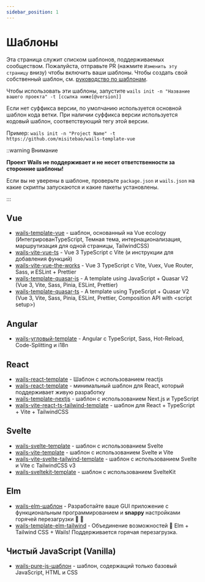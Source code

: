 ```yaml
---
sidebar_position: 1
---
```


# Шаблоны

Эта страница служит списком шаблонов, поддерживаемых сообществом. Пожалуйста, отправьте PR (нажмите `Изменить эту страницу` внизу) чтобы включить ваши шаблоны. Чтобы создать свой собственный шаблон, см. [руководство по шаблонам](../guides/templates.mdx).

Чтобы использовать эти шаблоны, запустите `wails init -n "Название вашего проекта" -t [ссылка ниже[@version]]`

Если нет суффикса версии, по умолчанию используется основной шаблон кода ветки. При наличии суффикса версии используется кодовый шаблон, соответствующий тегу этой версии.

Пример: `wails init -n "Project Name" -t https://github.com/misitebao/wails-template-vue`

::warning Внимание

**Проект Wails не поддерживает и не несет ответственности за сторонние шаблоны!**

Если вы не уверены в шаблоне, проверьте `package.json` и `wails.json` на какие скрипты запускаются и какие пакеты установлены.

:::

## Vue

- [wails-template-vue](https://github.com/misitebao/wails-template-vue) - шаблон, основанный на Vue ecology (ИнтегрированTypeScript, Темная тема, интернационализация, маршрутизация для одной страницы, TailwindCSS)
- [wails-vite-vue-ts](https://github.com/codydbentley/wails-vite-vue-ts) - Vue 3 TypeScript с Vite (и инструкции для добавления функций)
- [wails-vite-vue-the-works](https://github.com/codydbentley/wails-vite-vue-the-works) - Vue 3 TypeScript с Vite, Vuex, Vue Router, Sass, и ESLint + Prettier
- [wails-template-quasar-js](https://github.com/sgosiaco/wails-template-quasar-js) - A template using JavaScript + Quasar V2 (Vue 3, Vite, Sass, Pinia, ESLint, Prettier)
- [wails-template-quasar-ts](https://github.com/sgosiaco/wails-template-quasar-ts) - A template using TypeScript + Quasar V2 (Vue 3, Vite, Sass, Pinia, ESLint, Prettier, Composition API with &lt;script setup&gt;)

## Angular

- [wails-угловый-template](https://github.com/TAINCER/wails-angular-template) - Angular с TypeScript, Sass, Hot-Reload, Code-Splitting и i18n

## React

- [wails-react-template](https://github.com/AlienRecall/wails-react-template) - Шаблон с использованием reactjs
- [wails-react-template](https://github.com/flin7/wails-react-template) - минимальный шаблон для React, который поддерживает живую разработку
- [wails-template-nextjs](https://github.com/LGiki/wails-template-nextjs) - шаблон с использованием Next.js и TypeScript
- [wails-vite-react-ts-tailwind-template](https://github.com/hotafrika/wails-vite-react-ts-tailwind-template) - шаблон для React + TypeScript + Vite + TailwindCSS

## Svelte

- [wails-svelte-template](https://github.com/raitonoberu/wails-svelte-template) - шаблон с использованием Svelte
- [wails-vite-template](https://github.com/BillBuilt/wails-vite-svelte-template) - шаблон с использованием Svelte и Vite
- [wails-vite-svelte-tailwind-template](https://github.com/BillBuilt/wails-vite-svelte-tailwind-template) - шаблон с использованием Svelte и Vite с TailwindCSS v3
- [wails-sveltekit-template](https://github.com/h8gi/wails-sveltekit-template) - шаблон с использованием SvelteKit

## Elm

- [wails-elm-шаблон](https://github.com/benjamin-thomas/wails-elm-template) - Разработайте ваше GUI приложение с функциональным программированием и **snappy** настройками горячей перезагрузки :tada: :rocket:
- [wails-template-elm-tailwind](https://github.com/rnice01/wails-template-elm-tailwind) - Объединение возможностей :muscle: Elm + Tailwind CSS + Wails! Поддерживается горячая перезагрузка.

## Чистый JavaScript (Vanilla)

- [wails-pure-js-шаблон](https://github.com/KiddoV/wails-pure-js-template) - шаблон, содержащий только базовый JavaScript, HTML и CSS
